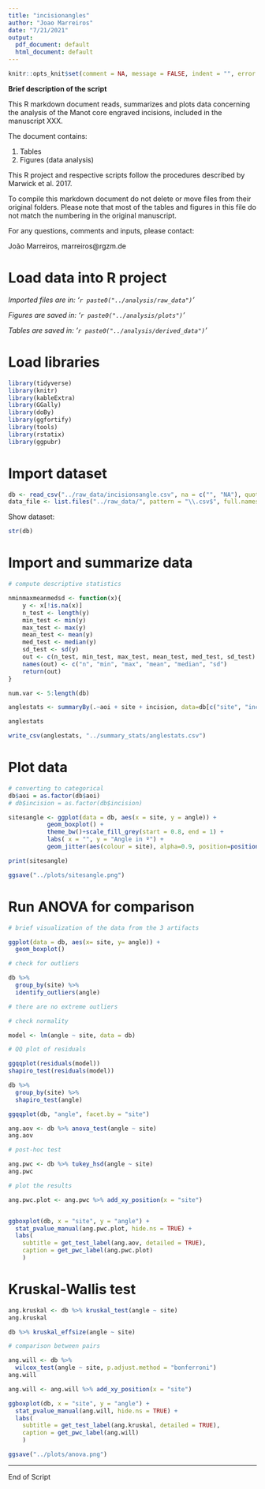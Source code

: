 ```yaml
---
title: "incisionangles"
author: "Joao Marreiros"
date: "7/21/2021"
output:
  pdf_document: default
  html_document: default
---
```


```r
knitr::opts_knit$set(comment = NA, message = FALSE, indent = "", error = TRUE)

```

__Brief description of the script__

This R markdown document reads, summarizes and plots data concerning the analysis of the Manot core engraved incisions, included in the manuscript XXX.

The document contains:

1. Tables
2. Figures (data analysis)

This R project and respective scripts follow the procedures described by Marwick et al. 2017. 

To compile this markdown document do not delete or move files from their original folders.
Please note that most of the tables and figures in this file do not match the numbering in the original manuscript.

For any questions, comments and inputs, please contact:

João Marreiros, marreiros@rgzm.de


# Load data into R project

*Imported files are in: '`r paste0("../analysis/raw_data")`'*

*Figures are saved in: '`r paste0("../analysis/plots")`'*

*Tables are saved in: '`r paste0("../analysis/derived_data")`'*

# Load libraries

```r

library(tidyverse)
library(knitr)
library(kableExtra)
library(GGally)
library(doBy)
library(ggfortify)
library(tools)
library(rstatix)
library(ggpubr)

```


# Import dataset

```r

db <- read_csv("../raw_data/incisionsangle.csv", na = c("", "NA"), quoted_na = TRUE)
data_file <- list.files("../raw_data/", pattern = "\\.csv$", full.names = TRUE)

```

Show dataset:

```r

str(db)

```

# Import and summarize data

```r

# compute descriptive statistics

nminmaxmeanmedsd <- function(x){
	y <- x[!is.na(x)]
	n_test <- length(y)
	min_test <- min(y)
	max_test <- max(y)
	mean_test <- mean(y)
 	med_test <- median(y)
 	sd_test <- sd(y)
 	out <- c(n_test, min_test, max_test, mean_test, med_test, sd_test)
 	names(out) <- c("n", "min", "max", "mean", "median", "sd")
 	return(out)
}

num.var <- 5:length(db)

anglestats <- summaryBy(.~aoi + site + incision, data=db[c("site", "incision", names(db)[num.var])], FUN=nminmaxmeanmedsd)

anglestats

write_csv(anglestats, "../summary_stats/anglestats.csv")

```

# Plot data

```r

# converting to categorical
db$aoi = as.factor(db$aoi) 
# db$incision = as.factor(db$incision)

sitesangle <- ggplot(data = db, aes(x = site, y = angle)) +  
           geom_boxplot() +
           theme_bw()+scale_fill_grey(start = 0.8, end = 1) +
           labs( x = "", y = "Angle in º") +
           geom_jitter(aes(colour = site), alpha=0.9, position=position_jitter(w=0.1,h=0.1))

print(sitesangle)

ggsave("../plots/sitesangle.png")


```

# Run ANOVA for comparison

```r



# brief visualization of the data from the 3 artifacts

ggplot(data = db, aes(x= site, y= angle)) +
  geom_boxplot()

# check for outliers

db %>%
  group_by(site) %>%
  identify_outliers(angle)

# there are no extreme outliers

# check normality

model <- lm(angle ~ site, data = db)

# QQ plot of residuals

ggqqplot(residuals(model))
shapiro_test(residuals(model))

db %>%
  group_by(site) %>%
  shapiro_test(angle)

ggqqplot(db, "angle", facet.by = "site")

ang.aov <- db %>% anova_test(angle ~ site)
ang.aov

# post-hoc test

ang.pwc <- db %>% tukey_hsd(angle ~ site)
ang.pwc

# plot the results

ang.pwc.plot <- ang.pwc %>% add_xy_position(x = "site")


ggboxplot(db, x = "site", y = "angle") +
  stat_pvalue_manual(ang.pwc.plot, hide.ns = TRUE) +
  labs(
    subtitle = get_test_label(ang.aov, detailed = TRUE),
    caption = get_pwc_label(ang.pwc.plot)
    )

```

# Kruskal-Wallis test
```r

ang.kruskal <- db %>% kruskal_test(angle ~ site)
ang.kruskal

db %>% kruskal_effsize(angle ~ site)

# comparison between pairs

ang.will <- db %>% 
  wilcox_test(angle ~ site, p.adjust.method = "bonferroni")
ang.will

ang.will <- ang.will %>% add_xy_position(x = "site")

ggboxplot(db, x = "site", y = "angle") +
  stat_pvalue_manual(ang.will, hide.ns = TRUE) +
  labs(
    subtitle = get_test_label(ang.kruskal, detailed = TRUE),
    caption = get_pwc_label(ang.will)
    )

ggsave("../plots/anova.png")

```


---

End of Script










